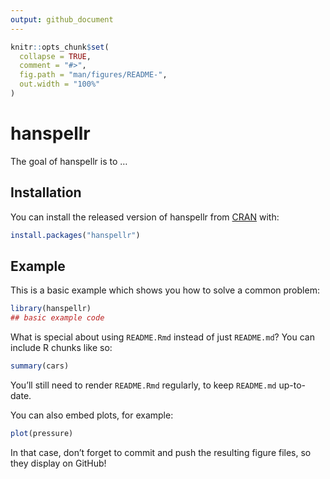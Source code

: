 ```yaml
---
output: github_document
---
```


<!-- README.md is generated from README.Rmd. Please edit that file -->

```r
knitr::opts_chunk$set(
  collapse = TRUE,
  comment = "#>",
  fig.path = "man/figures/README-",
  out.width = "100%"
)
```

# hanspellr

<!-- badges: start -->
<!-- badges: end -->

The goal of hanspellr is to ...

## Installation

You can install the released version of hanspellr from [CRAN](https://CRAN.R-project.org) with:

``` r
install.packages("hanspellr")
```

## Example

This is a basic example which shows you how to solve a common problem:

```r
library(hanspellr)
## basic example code
```

What is special about using `README.Rmd` instead of just `README.md`? You can include R chunks like so:

```r
summary(cars)
```

You'll still need to render `README.Rmd` regularly, to keep `README.md` up-to-date.

You can also embed plots, for example:

```r
plot(pressure)
```

In that case, don't forget to commit and push the resulting figure files, so they display on GitHub!
